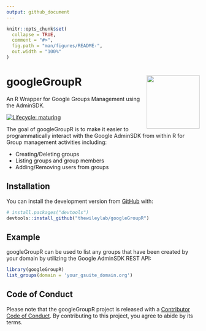 ```yaml
---
output: github_document
---
```


<!-- README.md is generated from README.Rmd. Please edit that file -->

```r
knitr::opts_chunk$set(
  collapse = TRUE,
  comment = "#>",
  fig.path = "man/figures/README-",
  out.width = "100%"
)
```

# googleGroupR <img src='man/figures/logo.png' align="right" height="138.5" />
An R Wrapper for Google Groups Management using the AdminSDK.

<!-- badges: start -->
[![Lifecycle: maturing](https://img.shields.io/badge/lifecycle-maturing-blue.svg)](https://www.tidyverse.org/lifecycle/#maturing)
<!-- badges: end -->

The goal of googleGroupR is to make it easier to programmatically interact with the Google AdminSDK from within R for Group management activities including:

* Creating/Deleting groups
* Listing groups and group members
* Adding/Removing users from groups

## Installation

You can install the development version from [GitHub](https://github.com/) with:

``` r
# install.packages("devtools")
devtools::install_github("thewileylab/googleGroupR")
```
## Example

googleGroupR can be used to list any groups that have been created by your domain by utilizing the Google AdminSDK REST API:

```r
library(googleGroupR)
list_groups(domain = 'your_gsuite_domain.org')
```

## Code of Conduct

Please note that the googleGroupR project is released with a [Contributor Code of Conduct](https://contributor-covenant.org/version/2/0/CODE_OF_CONDUCT.html). By contributing to this project, you agree to abide by its terms.
